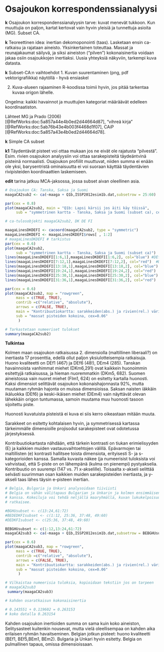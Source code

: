 # Osajoukon korrespondenssianalyysi

**k** Osajoukon korrespondenssianalyysin tarve: kuvat menevät tukkoon. Kun muuttujia
on paljon, kartat kertovat vain hyvin yleisiä ja tunnettuja asioita (MG). Subset CA.

**k** Teoreettinen idea: inertian dekomoponointi (taas). Lasketaan ensin 
ca-ratkaisu ja rajataan aineisto. Yksinkertainen toteuttaa. Massat ja reunajakaumat
säilyvä, ja siksi aineiston ("pilven") kokonaisinertia voidaan jakaa osiin
osajoukkojen inertiaksi. Uusia yhteyksiä näkyviin, tarkempi kuva datasta.

**k** Subset-CA:n vaihtoehdot 
1. Kuvan suurentaminen (png, pdf vektorigrafiikka) näytöllä - hyvä ensiaskel

2. Kuva-alueen rajaaminen R-koodissa toimii hyvin, jos pitää tarkentaa kuvaa origon
lähelle.

Ongelma: kaikki havainnot ja muuttujien kategoriat määräävät edelleen koordinaatiston.


Lähteet MG ja Prado (2006)[@RefWorks:doc:5a857a44e4b0ed2d44664d87], 
"vihreä kirja" [@RefWorks:doc:5ab76b43e4b003f4468d1f07],
CAiP [@RefWorks:doc:5a857a43e4b0ed2d44664d78].

**k** Simple CA subset

**k1** Täydentävät pisteet voi ottaa mukaan jos ne eivät ole rajatusta "pilvestä".
Esim. rivien osajoukon analyysiin voi ottaa sarakepisteitä täydeäntvinä pisteinä
normaalisti. Osajoukon profiilit muuttuvat, niiden summa ei enään ole yksi,
barysentristä ominaisuutta ei voi suoraan käyttää täydentävien rivipisteiden
koordinaattien laskemiseen.

**edit** tarina jatkuu MCA-jaksossa, jossa subset aivan oleellinen asia.

```r
# Osajoukon CA: Tanska, Saksa ja Suomi
maagaCA2sub2 <- ca(~maaga + Q1b,ISSP2012esim1b.dat,subsetrow = 25:60)

```

```r
par(cex = 0.8)
plot(maagaCA2sub2, main = "Q1b: Lapsi kärsii jos äiti käy töissä",
     sub = "symmetrinen kartta - Tanska, Saksa ja Suomi (subset ca), cex = 0.7")

```

```r
# ca-tulosobjekti maagaCA2sub2, DK DE FI

maagaLinesDKDEFI <- cacoord(maagaCA2sub2, type = "symmetric")
maagaLinesDKDEFI <- maagaLinesDKDEFI$rows[ , 1:2]
# maagaLinesDKDEFI # tarkistus
par(cex = 0.6)
plot(maagaCA2sub2,
     sub = "symmetrinen kartta - Tanska, Saksa ja Suomi (subset ca)")
lines(maagaLinesDKDEFI[1:6,1],maagaLinesDKDEFI[1:6,2], col="blue") #DEf
lines(maagaLinesDKDEFI[7:12,1],maagaLinesDKDEFI[7:12,2], col="red")  #DEm
lines(maagaLinesDKDEFI[13:18,1],maagaLinesDKDEFI[13:18,2], col="blue") #DKf
lines(maagaLinesDKDEFI[19:24,1],maagaLinesDKDEFI[19:24,2], col="red")  #DKm
lines(maagaLinesDKDEFI[25:30,1],maagaLinesDKDEFI[25:30,2], col="blue") #FIf
lines(maagaLinesDKDEFI[31:36,1],maagaLinesDKDEFI[31:36,2], col="red")  #FIm

```

```r
par(cex = 0.6)
plot(maagaCA2sub2, map = "rowgreen",
     mass = c(TRUE, TRUE),
     contrib =c("relative", "absolute"),
     arrows = c(FALSE, TRUE),
     main = "Kontribuutiokartta: sarakkeiden(abs.) ja rivien(rel.) värisävy",
     sub = "massat pisteiden kokoina, cex=0.06"
      )
```



```r
# Tarkastetaan numeeriset tulokset
summary(maagaCA2sub2)

```

**Tulkintaa**

Kolmen maan osajoukon ratkaisussa 2. dimensiolla (maltillinen liberaali?) on
inertiasta 17 prosenttia, edellä ollut paljon yksiulotteisempia ratkaisuja. Huono kvaliteetti
on DEf1 (467) ja DEf6 (48!), DEm4 (285). Tanskan havainnoista vanhimmat miehet
(DKm6,291) ovat kaikkein huonoimmin esitettyjä ratkaisussa, ja hieman nuoremmatkin
(DKm5, 682). Suomen aineistossa vain nuoret miehet (FIm1, 624) on esitetty kartalla
huonosti. Kaksi dimensiot selittävät osajoukon kokonaishajonnasta 92%, mutta muutaman
ryhmän hajonta on muissa dimensioissa. Saksan naisten iäkkäin ikäluokka (DEf6)
ja keski-ikäisen miehet (DEm4) vain näyttävät olevan lähekkäin origon tuntumassa,
samoin muutama muu huonosti tasoon sijoitettu piste.

Huonosti kuvatuista pisteistä ei kuva ei siis kerro oikeastaan mitään muuta.

Sarakkeet on esitetty kohtalaisen hyvin, ja symmetrisessä kartassa tärkeimmälle
dimensioille projisodut sarakepisteet ovat odotetussa järjestyksessä.

Kontribuutiokartasta nähdään, että tärkein kontrasti on tiukan erimielisyyden (E)
ja kaikkien muiden vastausvaihtoehtojen välillä. Epävarmojen tai maltillisten (e)
kontrasti hallitsee toista dimensiota, erityisesti S- ja s- kategorioiden kanssa.
Samalla kuvasta näkee (ja numeerisist tuloksista voi vahvistaa), että S-piste on
on lähempänä (kulma on pienempi) pystyakselia. Kontribuutio on suurempi (147 vs.
71 x-akselille). Toisaalta x-akseli selittää selvästi suurimman osan kaikkien muiden
sarakepisteiden inertiasta, ja y-akseli taas lähes täysin e-pisteen inertian.

```r
# Belgia, Bulgaria ja Unkari analysoidaan tiiviisti
# Belgia on vähän välitapaus Bulgarian ja Unkarin ja kolmen ensimmäisen maan
# kanssa. Kokeiluja voi tehdä neljällä maaryhmällä, kuvan lukukelpoisuus
# ratkaisee.

#BGHUsubset <- c(13:24,61:72)
#BEDEDKFIsubset <- c(1:12, 25:36, 37:48, 49:60)
#DEDKFIsubset <- c(25:36, 37:48, 49:60)

BEBGHUsubset <- c(1:12,13:24,61:72)
maagaCA2sub3 <- ca(~maaga + Q1b,ISSP2012esim1b.dat,subsetrow = BEBGHUsubset)

```


```r

par(cex = 0.6)
plot(maagaCA2sub3, map = "rowgreen",
     mass = c(TRUE, TRUE),
     contrib =c("relative", "absolute"),
     arrows = c(FALSE, TRUE),
     main = "Kontribuutiokartta: sarakkeiden(abs.) ja rivien(rel.) värisävy",
     sub = "massat pisteiden kokoina, cex=0.06"
      )


```

```r
# Vilkaistaa numeerisia tuloksia, kopioidaan tekstiin jos on tarpeen
# maagaCA2sub3
 summary(maagaCA2sub3)

# kahden osaratkaisun kokonaisinertia

# 0.143551 + 0.119602 = 0.263153
# koko datalla 0.263154

```


Kahden osajoukon inertioiden summa on sama kuin koko aineiston, Selitysasteet
kuitenkin nousevat, mutta vielä oleellisempaa on kahden aika erilaisen ryhmän havaitseminen. Belgian jotkun pisteet: huono kvaliteetti (BEf1, BEf5,BEm1, BEm2). Bulgaria ja Unkari hyvin esitetty. Belgia on pulmallinen tapaus, omissa dimensioissaan.
